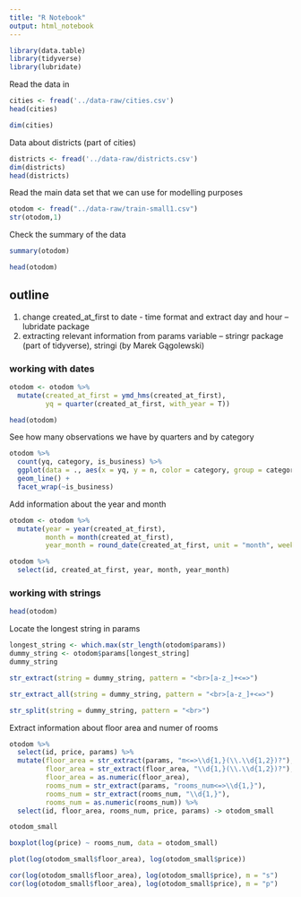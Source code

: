 ```yaml
---
title: "R Notebook"
output: html_notebook
---
```


```r
library(data.table)
library(tidyverse)
library(lubridate)
```

Read the data in

```r
cities <- fread('../data-raw/cities.csv')
head(cities)
```

```r
dim(cities)
```

Data about districts (part of cities)

```r
districts <- fread('../data-raw/districts.csv')
dim(districts)
head(districts)
```

Read the main data set that we can use for modelling purposes

```r
otodom <- fread("../data-raw/train-small1.csv")
str(otodom,1)
```

Check the summary of the data

```r
summary(otodom)
```

```r
head(otodom)
```

## outline

1. change created_at_first to date - time format and extract day and hour -- lubridate package
2. extracting relevant information from params variable -- stringr package (part of tidyverse), stringi (by Marek Gągolewski)


### working with dates

```r
otodom <- otodom %>% 
  mutate(created_at_first = ymd_hms(created_at_first),
         yq = quarter(created_at_first, with_year = T))

head(otodom)
```

See how many observations we have by quarters and by category

```r
otodom %>% 
  count(yq, category, is_business) %>%
  ggplot(data = ., aes(x = yq, y = n, color = category, group = category)) +
  geom_line() + 
  facet_wrap(~is_business)
```

Add information about the year and month

```r
otodom <- otodom %>% 
  mutate(year = year(created_at_first),
         month = month(created_at_first),
         year_month = round_date(created_at_first, unit = "month", week_start = 1))

otodom %>%
  select(id, created_at_first, year, month, year_month)
```

### working with strings

```r
head(otodom)
```

Locate the longest string in params

```r
longest_string <- which.max(str_length(otodom$params))
dummy_string <- otodom$params[longest_string]
dummy_string
```

```r
str_extract(string = dummy_string, pattern = "<br>[a-z_]+<=>")

str_extract_all(string = dummy_string, pattern = "<br>[a-z_]+<=>")
```

```r
str_split(string = dummy_string, pattern = "<br>")
```

Extract information about floor area and numer of rooms

```r
otodom %>%
  select(id, price, params) %>%
  mutate(floor_area = str_extract(params, "m<=>\\d{1,}(\\.\\d{1,2})?"),
         floor_area = str_extract(floor_area, "\\d{1,}(\\.\\d{1,2})?"),
         floor_area = as.numeric(floor_area),
         rooms_num = str_extract(params, "rooms_num<=>\\d{1,}"),
         rooms_num = str_extract(rooms_num, "\\d{1,}"),
         rooms_num = as.numeric(rooms_num)) %>%
  select(id, floor_area, rooms_num, price, params) -> otodom_small

otodom_small
```

```r
boxplot(log(price) ~ rooms_num, data = otodom_small)
```

```r
plot(log(otodom_small$floor_area), log(otodom_small$price))
```

```r
cor(log(otodom_small$floor_area), log(otodom_small$price), m = "s")
cor(log(otodom_small$floor_area), log(otodom_small$price), m = "p")
```

